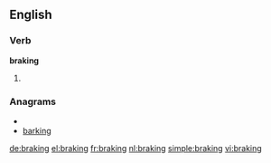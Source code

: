 ==English==

===Verb===
'''braking'''

# {{present participle of|[[brake]]}}

===Anagrams===
* {{alphagram|abgiknr}}
* [[barking#English|barking]]

[[de:braking]]
[[el:braking]]
[[fr:braking]]
[[nl:braking]]
[[simple:braking]]
[[vi:braking]]
